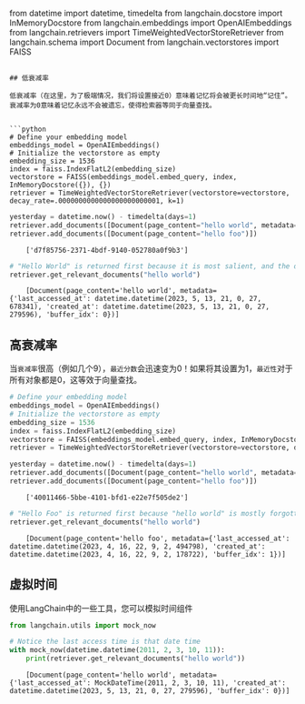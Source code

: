 
from datetime import datetime, timedelta
from langchain.docstore import InMemoryDocstore
from langchain.embeddings import OpenAIEmbeddings
from langchain.retrievers import TimeWeightedVectorStoreRetriever
from langchain.schema import Document
from langchain.vectorstores import FAISS
```

## 低衰减率

低衰减率（在这里，为了极端情况，我们将设置接近0）意味着记忆将会被更长时间地“记住”。衰减率为0意味着记忆永远不会被遗忘，使得检索器等同于向量查找。


```python
# Define your embedding model
embeddings_model = OpenAIEmbeddings()
# Initialize the vectorstore as empty
embedding_size = 1536
index = faiss.IndexFlatL2(embedding_size)
vectorstore = FAISS(embeddings_model.embed_query, index, InMemoryDocstore({}), {})
retriever = TimeWeightedVectorStoreRetriever(vectorstore=vectorstore, decay_rate=.0000000000000000000000001, k=1)
```


```python
yesterday = datetime.now() - timedelta(days=1)
retriever.add_documents([Document(page_content="hello world", metadata={"last_accessed_at": yesterday})])
retriever.add_documents([Document(page_content="hello foo")])
```

<CodeOutputBlock lang="python">

```
    ['d7f85756-2371-4bdf-9140-052780a0f9b3']
```

</CodeOutputBlock>


```python
# "Hello World" is returned first because it is most salient, and the decay rate is close to 0., meaning it's still recent enough
retriever.get_relevant_documents("hello world")
```

<CodeOutputBlock lang="python">

```
    [Document(page_content='hello world', metadata={'last_accessed_at': datetime.datetime(2023, 5, 13, 21, 0, 27, 678341), 'created_at': datetime.datetime(2023, 5, 13, 21, 0, 27, 279596), 'buffer_idx': 0})]
```

</CodeOutputBlock>

## 高衰减率

当`衰减率`很高（例如几个9），`最近分数`会迅速变为0！如果将其设置为1，`最近性`对于所有对象都是0，这等效于向量查找。



```python
# Define your embedding model
embeddings_model = OpenAIEmbeddings()
# Initialize the vectorstore as empty
embedding_size = 1536
index = faiss.IndexFlatL2(embedding_size)
vectorstore = FAISS(embeddings_model.embed_query, index, InMemoryDocstore({}), {})
retriever = TimeWeightedVectorStoreRetriever(vectorstore=vectorstore, decay_rate=.999, k=1)
```


```python
yesterday = datetime.now() - timedelta(days=1)
retriever.add_documents([Document(page_content="hello world", metadata={"last_accessed_at": yesterday})])
retriever.add_documents([Document(page_content="hello foo")])
```

<CodeOutputBlock lang="python">

```
    ['40011466-5bbe-4101-bfd1-e22e7f505de2']
```

</CodeOutputBlock>


```python
# "Hello Foo" is returned first because "hello world" is mostly forgotten
retriever.get_relevant_documents("hello world")
```

<CodeOutputBlock lang="python">

```
    [Document(page_content='hello foo', metadata={'last_accessed_at': datetime.datetime(2023, 4, 16, 22, 9, 2, 494798), 'created_at': datetime.datetime(2023, 4, 16, 22, 9, 2, 178722), 'buffer_idx': 1})]
```

</CodeOutputBlock>

## 虚拟时间

使用LangChain中的一些工具，您可以模拟时间组件


```python
from langchain.utils import mock_now
```


```python
# Notice the last access time is that date time
with mock_now(datetime.datetime(2011, 2, 3, 10, 11)):
    print(retriever.get_relevant_documents("hello world"))
```

<CodeOutputBlock lang="python">

```
    [Document(page_content='hello world', metadata={'last_accessed_at': MockDateTime(2011, 2, 3, 10, 11), 'created_at': datetime.datetime(2023, 5, 13, 21, 0, 27, 279596), 'buffer_idx': 0})]
```

</CodeOutputBlock>
